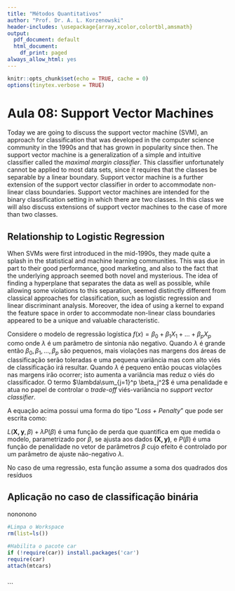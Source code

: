 ```yaml
---
title: "Métodos Quantitativos"
author: "Prof. Dr. A. L. Korzenowski"
header-includes: \usepackage{array,xcolor,colortbl,amsmath}
output:
  pdf_document: default
  html_document:
    df_print: paged
always_allow_html: yes
---
```

```r
knitr::opts_chunk$set(echo = TRUE, cache = 0)
options(tinytex.verbose = TRUE)
```

# Aula 08: Support Vector Machines

Today we are going to discuss the support vector machine (SVM), an approach for classification that was developed in the computer science community in the 1990s and that has grown in popularity since then. The support vector machine is a generalization of a simple and intuitive classifier called the *maximal margin classifier*. This classifier unfortunately cannot be applied to most data sets, since it requires that the classes be separable by a linear boundary.
Support vector machine is a further extension of the support vector classifier in order to accommodate non-linear class boundaries. Support vector machines are intended for the binary classification setting in which there are two classes. 
In this class we will also discuss extensions of support vector machines to the case of more than two classes.

## Relationship to Logistic Regression

When SVMs were first introduced in the mid-1990s, they made quite a splash in the statistical and machine learning communities. This was due in part to their good performance, good marketing, and also to the fact that the underlying approach seemed both novel and mysterious. The idea of finding a hyperplane that separates the data as well as possible, while allowing some violations to this separation, seemed distinctly different from classical approaches for classification, such as logistic regression and linear discriminant analysis. Moreover, the idea of using a kernel to expand the feature space in order to accommodate non-linear class boundaries appeared to be a unique and valuable characteristic.

Considere o modelo de regressão logística $f(x)=\beta_0 + \beta_1 X_1 + \ldots + \beta_p X_p$ como
\begin{equation*}
\underset{\beta_0, \beta_1, \ldots, \beta_p}{\text{minimize}} \left\{\sum_{i=1}^n max[0, 1-y_i f (x-1)]+\lambda\sum_{j=1}^p \beta_j^2 \right\}
\end{equation*}
onde $\lambda$ é um parâmetro de sintonia não negativo. Quando $\lambda$ é grande então $\beta_0, \beta_1, \ldots, \beta_p$ são pequenos, mais violações nas margens dos áreas de classificação serão toleradas e uma pequena variância mas com alto viés de classificação irá resultar. Quando $\lambda$ é pequeno então poucas violações nas margens irão ocorrer; isto aumenta a variância mas reduz o viés do classificador. O termo $\lambda\sum_{j=1}^p \beta_j^2$ é uma penalidade e atua no papel de controlar o *trade-off* viés-variância no *support vector classifier*.

A equação acima possui uma forma do tipo "*Loss + Penalty*" que pode ser escrita como:
\begin{equation*}
\underset{\beta_0, \beta_1, \ldots, \beta_p}{\text{minimize}}\{ L(\mathbf{X,y},\beta )+\lambda P(\beta) \}
\end{equation*}

$L(\mathbf{X,y},\beta )+\lambda P(\beta)$ é uma função de perda que quantifica em que medida o modelo, parametrizado por $\beta$, se ajusta aos dados $\mathbf{(X,y)}$, e $P(\beta)$ é uma função de penalidade no vetor de parâmetros $\beta$ cujo efeito é controlado por um parâmetro de ajuste não-negativo $\lambda$.

No caso de uma regressão, esta função assume a soma dos quadrados dos resíduos
\begin{equation*}
L(\mathbf{X,y},\beta ) = abaixo da equação 9.26
\end{equation*}


## Aplicação no caso de classificação binária

nononono

```r
#Limpa o Workspace
rm(list=ls())
 
#Habilita o pacote car
if (!require(car)) install.packages('car')
require(car)
attach(mtcars)



```

```